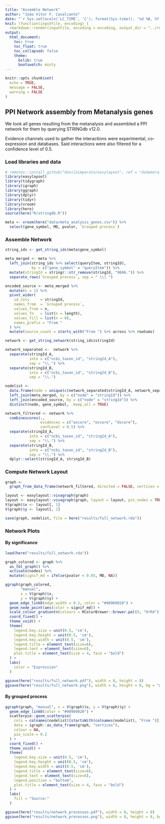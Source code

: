 ```yaml
---
title: "Assemble Network"
author: "João Vitor F. Cavalcante"
date: "`r Sys.setlocale('LC_TIME', 'C'); format(Sys.time(), '%d %B, %Y')`"
knit: (function(inputFile, encoding) {
  rmarkdown::render(inputFile, encoding = encoding, output_dir = "../reports/") })
output:
  html_document:
    toc: true
    toc_float: true
    toc_collapsed: false
    theme:
      bslib: true
      bootswatch: minty
---
```


```r
knitr::opts_chunk$set(
  echo = TRUE,
  message = FALSE,
  warning = FALSE
)
```

## PPI Network assembly from Metanalysis genes

We took all genes resulting from the metanalysis and assembled a PPI network for them by querying
STRINGdb v12.0.

Evidence channels used to gather the interactions were experimental, co-expression and databases. Said interactions were also filtered for a confidence level of 0.5.

### Load libraries and data

```r
# remotes::install_github("daniloimparato/easylayout", ref = "dadamorais")
library(easylayout)
library(tidygraph)
library(igraph)
library(ggraph)
library(dplyr)
library(tidyr)
library(vroom)
library(here)
source(here("R/stringdb.R"))

meta <- vroom(here("data/meta_analysis_genes.csv")) %>%
  select(gene_symbol, MD, pvalor, `Grouped process`)
```

### Assemble Network

```r
string_ids <- get_string_ids(meta$gene_symbol)

meta_merged <- meta %>%
  left_join(string_ids %>% select(queryItem, stringId),
            by = c("gene_symbol" = "queryItem")) %>%
  mutate(stringId = stringr::str_remove(stringId, "9606.")) %>%
  separate_rows(`Grouped process`, sep = " \\| ")

encoded_source <- meta_merged %>%
  mutate(n = 1) %>%
  pivot_wider(
    id_cols     = stringId,
    names_from  = `Grouped process`,
    values_from = n,
    values_fn   = list(n = length),
    values_fill = list(n = 0),
    names_prefix = "From "
  ) %>%
  mutate(source_count = starts_with("From ") %>% across %>% rowSums)

network <- get_string_network(string_ids$stringId)

network_separated <-  network %>%
  separate(stringId_A,
           into = c("ncbi_taxon_id", "stringId_A"),
           sep = "\\.") %>%
  separate(stringId_B,
           into = c("ncbi_taxon_id", "stringId_B"),
           sep = "\\.")

nodelist <-
  data.frame(node = unique(c(network_separated$stringId_A, network_separated$stringId_B))) %>%
  left_join(meta_merged, by = c("node" = "stringId")) %>%
  left_join(encoded_source, by = c("node" = "stringId")) %>%
  distinct(node, gene_symbol, .keep_all = TRUE)

network_filtered <- network %>%
  combinescores(.,
                evidences = c("ascore", "escore", "dscore"),
                confLevel = 0.5) %>%
  separate(stringId_A,
           into = c("ncbi_taxon_id", "stringId_A"),
           sep = "\\.") %>%
  separate(stringId_B,
           into = c("ncbi_taxon_id", "stringId_B"),
           sep = "\\.") %>%
  dplyr::select(stringId_A, stringId_B)
```

### Compute Network Layout

```r
graph <-
  graph_from_data_frame(network_filtered, directed = FALSE, vertices = nodelist)

layout <- easylayout::vivagraph(graph)
layout <- easylayout::vivagraph(graph, layout = layout, pin_nodes = TRUE, lcc_margin_left = 10)
V(graph)$x <- layout[, 1]
V(graph)$y <- layout[, 2]

save(graph, nodelist, file = here("results/full_network.rda"))
```

### Network Plots

#### By significance

```r
load(here("results/full_network.rda"))

graph_colored <- graph %>%
  as_tbl_graph() %>%
  activate(nodes) %>%
  mutate(signif_md = ifelse(pvalor < 0.05, MD, NA))

ggraph(graph_colored,
       "manual",
       x = V(graph)$x,
       y = V(graph)$y) +
  geom_edge_link0(edge_width = 0.2, color = "#90909020") +
  geom_node_point(aes(color = signif_md)) +
  scale_colour_gradientn(colours = RColorBrewer::brewer.pal(9, "OrRd")) +
  coord_fixed() +
  theme_void() +
  theme(
    legend.key.size = unit(0.5, 'cm'),
    legend.key.height = unit(0.5, 'cm'),
    legend.key.width = unit(0.5, 'cm'),
    legend.title = element_text(size=6),
    legend.text = element_text(size=6),
    plot.title = element_text(size = 4, face = "bold")
  ) +
  labs(
    color = "Expression"
  )

ggsave(here("results/full_network.pdf"), width = 8, height = 8)
ggsave(here("results/full_network.png"), width = 8, height = 8, bg = "white")
```

#### By grouped process

```r
ggraph(graph, "manual", x = V(graph)$x, y = V(graph)$y) +
  geom_edge_link0(color = "#90909020") +
  scatterpie::geom_scatterpie(
    cols = colnames(nodelist)[startsWith(colnames(nodelist), "From ")],
    data = igraph::as_data_frame(graph, "vertices"),
    colour = NA,
    pie_scale = 0.2
  ) +
  coord_fixed() +
  theme_void() +
  theme(
    legend.key.size = unit(0.5, 'cm'),
    legend.key.height = unit(0.5, 'cm'),
    legend.key.width = unit(0.5, 'cm'),
    legend.title = element_text(size=6),
    legend.text = element_text(size=6),
    legend.position = "bottom",
    plot.title = element_text(size = 4, face = "bold")
  ) +
  labs(
    fill = "Source:"
  )

ggsave(here("results/network_processes.pdf"), width = 8, height = 8)
ggsave(here("results/network_processes.png"), width = 8, height = 8, bg = "white")
```



